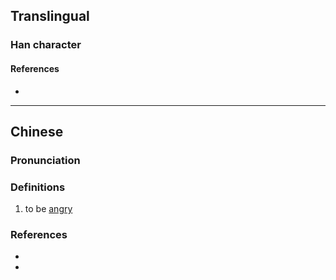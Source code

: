 {{character info/new}}

==Translingual==

===Han character===
{{Han char|rn=9|rad=人|as=10|sn=12|four=|canj=OOND|ids=⿰亻氣}}

====References====
* {{Han ref|kx=0113.040|hdz=10203.080|uh=3476|ud=13430}}

----

==Chinese==
{{zh-forms}}

===Pronunciation===
{{zh-pron
|m=xì
|c=hei3
|cat=v
}}

===Definitions===
{{zh-hanzi}}

# {{zh-hd}} to be [[angry]]

===References===
* {{R:twedu|C00253}}
* {{R:yue:Jyutping Database}}